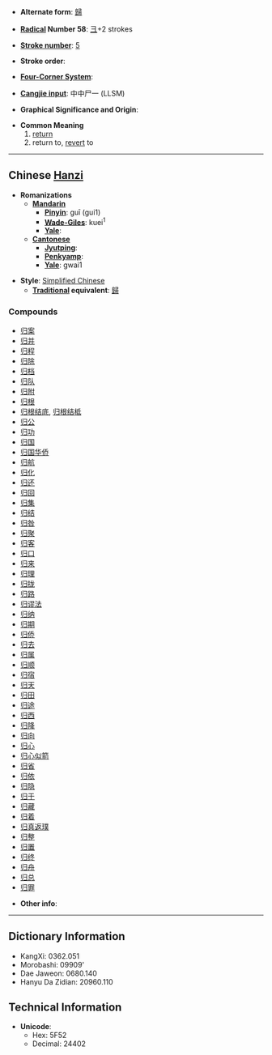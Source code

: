 * '''Alternate form''': [[歸]]

* '''[[Wiktionary:Chinese radical index| Radical]] Number 58''': [[Wiktionary:Chinese radical index 彐|彐]]+2 strokes

* '''[[Wiktionary:Chinese total strokes index|Stroke number]]''': [[Wiktionary:Chinese total strokes index 5|5]]

* '''Stroke order''': 

* '''[[Wiktionary:Chinese four corner index|Four-Corner System]]''': 

* '''[[Wiktionary:Chinese Cangjie index|Cangjie input]]''': 中中尸一 (LLSM)

* '''Graphical Significance and Origin''': 

* '''Common Meaning'''
*# [[return]]
*# return to, [[revert]] to

----

== Chinese [[Hanzi]] ==

* '''Romanizations'''
** '''[[Mandarin]]'''
*** '''[[Pinyin]]''': guī (gui1)
*** '''[[Wade-Giles]]''': kuei<sup>1</sup>
*** '''[[Yale]]''': 
** '''[[Cantonese]]'''
*** '''[[Jyutping]]''':
*** '''[[Penkyamp]]''': 
*** '''[[Yale]]''': gwai1

* '''Style''': [[Simplified Chinese]] 
** '''[[Traditional Chinese|Traditional]] equivalent''': [[歸]]

===Compounds===
*[[归案]]
*[[归并]]
*[[归程]]
*[[归除]]
*[[归档]]
*[[归队]]
*[[归附]]
*[[归根]]
*[[归根结底]], [[归根结柢]]
*[[归公]]
*[[归功]]
*[[归国]]
*[[归国华侨]]
*[[归航]]
*[[归化]]
*[[归还]]
*[[归回]]
*[[归集]]
*[[归结]]
*[[归咎]]
*[[归聚]]
*[[归客]]
*[[归口]]
*[[归来]]
*[[归理]]
*[[归拢]]
*[[归路]]
*[[归谬法]]
*[[归纳]]
*[[归期]]
*[[归侨]]
*[[归去]]
*[[归属]]
*[[归顺]]
*[[归宿]]
*[[归天]]
*[[归田]]
*[[归途]]
*[[归西]]
*[[归降]]
*[[归向]]
*[[归心]]
*[[归心似箭]]
*[[归省]]
*[[归依]]
*[[归隐]]
*[[归于]]
*[[归藏]]
*[[归着]]
*[[归真返璞]]
*[[归整]]
*[[归置]]
*[[归终]]
*[[归舟]]
*[[归总]]
*[[归罪]]

* '''Other info''': 

----

== Dictionary Information ==

* KangXi: 0362.051
* Morobashi: 09909'
* Dae Jaweon: 0680.140
* Hanyu Da Zidian: 20960.110

== Technical Information ==

* '''Unicode''':
** Hex: 5F52
** Decimal: 24402